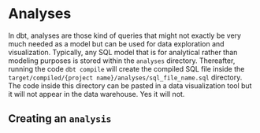 # Analyses 

In dbt, analyses are those kind of queries that might not exactly be very much needed as a model but can be used for data exploration and visualization. Typically, any SQL model that is for analytical rather than modeling purposes is stored within the `analyses` directory. Thereafter, running the code `dbt compile` will create the compiled SQL file inside the `target/compiled/{project name}/analyses/sql_file_name.sql` directory. The code inside this directory can be pasted in a data visualization tool but it will not appear in the data warehouse. Yes it will not. 

## Creating an `analysis`

































